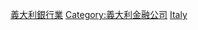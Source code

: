 {{Commonscat|Banks in Italy}}
{{Portal|義大利}}

[[Category:義大利銀行業|]]
[[Category:義大利金融公司|Category:義大利金融公司]]
[[Category:歐洲各國銀行|Italy]]